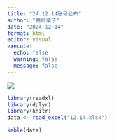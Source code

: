 ```yaml
---
title: "24.12.14账号公布"
author: "糖炒栗子"
date: "2024-12-14"
format: html
editor: visual
execute:
  echo: false
  warning: false
  message: false
---
```


![](/Picture/Backgroud%203.jpeg)

```r
library(readxl)
library(dplyr)
library(knitr)
data <- read_excel("12.14.xlsx")
```

```r
kable(data)
```
